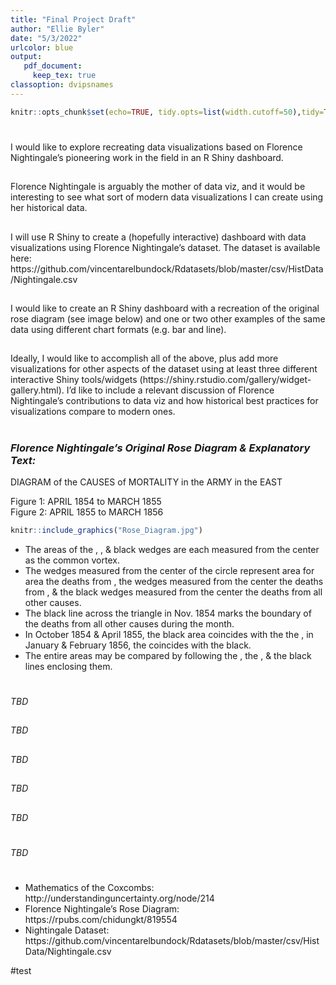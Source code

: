 ```yaml
---
title: "Final Project Draft"
author: "Ellie Byler"
date: "5/3/2022"
urlcolor: blue
output:
   pdf_document:
     keep_tex: true
classoption: dvipsnames
---
```


```r
knitr::opts_chunk$set(echo=TRUE, tidy.opts=list(width.cutoff=50),tidy=TRUE) 
```

# \textcolor{WildStrawberry}{INTRODUCTION}


## \textcolor{TealBlue}{What:}

I would like to explore recreating data visualizations based on Florence Nightingale's pioneering work in the field in an R Shiny dashboard.

## \textcolor{TealBlue}{Why:}

Florence Nightingale is arguably the mother of data viz, and it would be interesting to see what sort of modern data visualizations I can create using her historical data.

## \textcolor{TealBlue}{How:}

I will use R Shiny to create a (hopefully interactive) dashboard with data visualizations using Florence Nightingale's dataset. The dataset is available here:   https://github.com/vincentarelbundock/Rdatasets/blob/master/csv/HistData/Nightingale.csv

## \textcolor{TealBlue}{Minimal:} 

I would like to create an R Shiny dashboard with a recreation of the original rose diagram (see image below) and one or two other examples of the same data using different chart formats (e.g. bar and line).

## \textcolor{TealBlue}{Ambitious:} 

Ideally, I would like to accomplish all of the above, plus add more visualizations for other aspects of the dataset using at least three different interactive Shiny tools/widgets (https://shiny.rstudio.com/gallery/widget-gallery.html). I'd like to include a relevant discussion of Florence Nightingale's contributions to data viz and how historical best practices for visualizations compare to modern ones.

\newpage

# \textcolor{WildStrawberry}{BODY}

### *Florence Nightingale's Original Rose Diagram & Explanatory Text:*

DIAGRAM of the CAUSES of MORTALITY in the ARMY in the EAST

Figure 1: APRIL 1854 to MARCH 1855  
Figure 2: APRIL 1855 to MARCH 1856

```r
knitr::include_graphics("Rose_Diagram.jpg")
```

* The areas of the \textcolor{MidnightBlue}{blue}, \textcolor{Sepia}{red}, & black wedges are each measured from the center as the common vortex.
* The \textcolor{MidnightBlue}{blue} wedges measured from the center of the circle represent area for area the deaths from \textcolor{MidnightBlue}{Preventable or Mitigable Zymotic diseases}, the \textcolor{Sepia}{red} wedges measured from the center the deaths from \textcolor{Sepia}{wounds}, & the black wedges measured from the center the deaths from all other causes.
* The black line across the \textcolor{Sepia}{red} triangle in Nov. 1854 marks the boundary of the deaths from all other causes during the month.
* In October 1854 & April 1855, the black area coincides with the the \textcolor{Sepia}{red}, in January & February 1856, the \textcolor{MidnightBlue}{blue} coincides with the black.
* The entire areas may be compared by following the \textcolor{MidnightBlue}{blue}, the \textcolor{Sepia}{red}, & the black lines enclosing them.

\newpage

# \textcolor{WildStrawberry}{TOPICS FROM CLASS}


## \textcolor{TealBlue}{1. Github:}
*TBD*

## \textcolor{TealBlue}{2. R Markdown:}
*TBD*

## \textcolor{TealBlue}{3. R Shiny:}
*TBD*

## \textcolor{TealBlue}{4. Tidyverse:}
*TBD*

## \textcolor{TealBlue}{5. Regex:}
*TBD*

\newpage

# \textcolor{WildStrawberry}{CONCLUSION}

*TBD*

# \textcolor{WildStrawberry}{SOURCES}

* Mathematics of the Coxcombs: http://understandinguncertainty.org/node/214
* Florence Nightingale’s Rose Diagram: https://rpubs.com/chidungkt/819554
* Nightingale Dataset: https://github.com/vincentarelbundock/Rdatasets/blob/master/csv/HistData/Nightingale.csv

#test
